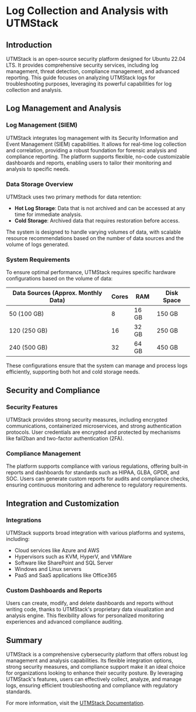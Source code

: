 # Log Collection and Analysis with UTMStack

## Introduction

UTMStack is an open-source security platform designed for Ubuntu 22.04 LTS. It provides comprehensive security services, including log management, threat detection, compliance management, and advanced reporting. This guide focuses on analyzing UTMStack logs for troubleshooting purposes, leveraging its powerful capabilities for log collection and analysis.

## Log Management and Analysis

### Log Management (SIEM)

UTMStack integrates log management with its Security Information and Event Management (SIEM) capabilities. It allows for real-time log collection and correlation, providing a robust foundation for forensic analysis and compliance reporting. The platform supports flexible, no-code customizable dashboards and reports, enabling users to tailor their monitoring and analysis to specific needs.

### Data Storage Overview

UTMStack uses two primary methods for data retention:

- **Hot Log Storage**: Data that is not archived and can be accessed at any time for immediate analysis.
- **Cold Storage**: Archived data that requires restoration before access.

The system is designed to handle varying volumes of data, with scalable resource recommendations based on the number of data sources and the volume of logs generated.

### System Requirements

To ensure optimal performance, UTMStack requires specific hardware configurations based on the volume of data:

| Data Sources (Approx. Monthly Data) | Cores | RAM | Disk Space |
| ------------------------------------- | ------- | ------ | ------------ |
| 50 (100 GB) | 8 | 16 GB | 150 GB |
| 120 (250 GB) | 16 | 32 GB | 250 GB |
| 240 (500 GB) | 32 | 64 GB | 450 GB |

These configurations ensure that the system can manage and process logs efficiently, supporting both hot and cold storage needs.

## Security and Compliance

### Security Features

UTMStack provides strong security measures, including encrypted communications, containerized microservices, and strong authentication protocols. User credentials are encrypted and protected by mechanisms like fail2ban and two-factor authentication (2FA).

### Compliance Management

The platform supports compliance with various regulations, offering built-in reports and dashboards for standards such as HIPAA, GLBA, GPDR, and SOC. Users can generate custom reports for audits and compliance checks, ensuring continuous monitoring and adherence to regulatory requirements.

## Integration and Customization

### Integrations

UTMStack supports broad integration with various platforms and systems, including:

- Cloud services like Azure and AWS
- Hypervisors such as KVM, HyperV, and VMWare
- Software like SharePoint and SQL Server
- Windows and Linux servers
- PaaS and SaaS applications like Office365

### Custom Dashboards and Reports

Users can create, modify, and delete dashboards and reports without writing code, thanks to UTMStack's proprietary data visualization and analysis engine. This flexibility allows for personalized monitoring experiences and advanced compliance auditing.

## Summary

UTMStack is a comprehensive cybersecurity platform that offers robust log management and analysis capabilities. Its flexible integration options, strong security measures, and compliance support make it an ideal choice for organizations looking to enhance their security posture. By leveraging UTMStack's features, users can effectively collect, analyze, and manage logs, ensuring efficient troubleshooting and compliance with regulatory standards.

For more information, visit the [UTMStack Documentation](https://documentation.utmstack.com/v10/Getting%20started/introduction).
